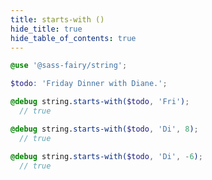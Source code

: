 ```yaml
---
title: starts-with ()
hide_title: true
hide_table_of_contents: true
---
```


<DocPage fieldName="starts-with" fieldType="function" spec={Spec} />

```scss
@use '@sass-fairy/string';

$todo: 'Friday Dinner with Diane.';

@debug string.starts-with($todo, 'Fri');
  // true

@debug string.starts-with($todo, 'Di', 8);
  // true

@debug string.starts-with($todo, 'Di', -6);
  // true
```
